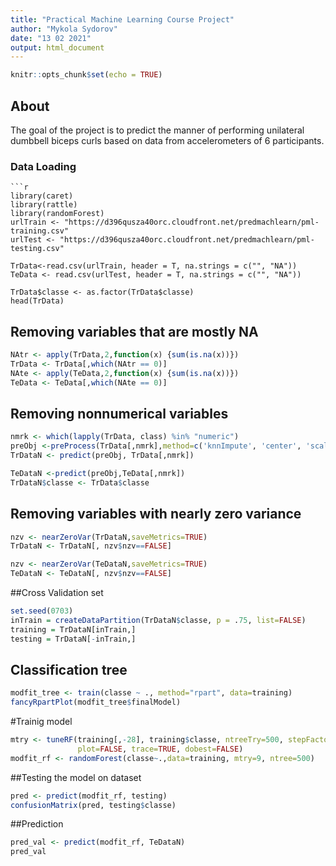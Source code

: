 ---
title: "Practical Machine Learning Course Project"
author: "Mykola Sydorov"
date: "13 02 2021"
output: html_document
---

```{r setup, include=FALSE}
knitr::opts_chunk$set(echo = TRUE)
```

## About

The goal of the project is to predict the manner of performing unilateral dumbbell biceps curls based on data from accelerometers of 6 participants.

### Data Loading
```
```{r}
library(caret)
library(rattle)
library(randomForest)
urlTrain <- "https://d396qusza40orc.cloudfront.net/predmachlearn/pml-training.csv"
urlTest <- "https://d396qusza40orc.cloudfront.net/predmachlearn/pml-testing.csv"

TrData<-read.csv(urlTrain, header = T, na.strings = c("", "NA"))
TeData <- read.csv(urlTest, header = T, na.strings = c("", "NA"))

TrData$classe <- as.factor(TrData$classe) 
head(TrData)
```

## Removing variables that are mostly NA
```{r}
NAtr <- apply(TrData,2,function(x) {sum(is.na(x))}) 
TrData <- TrData[,which(NAtr == 0)]
NAte <- apply(TeData,2,function(x) {sum(is.na(x))}) 
TeData <- TeData[,which(NAte == 0)]
```

## Removing nonnumerical variables
```{r}
nmrk <- which(lapply(TrData, class) %in% "numeric")
preObj <-preProcess(TrData[,nmrk],method=c('knnImpute', 'center', 'scale'))
TrDataN <- predict(preObj, TrData[,nmrk])

TeDataN <-predict(preObj,TeData[,nmrk])
TrDataN$classe <- TrData$classe
```

## Removing variables with nearly zero variance
```{r}
nzv <- nearZeroVar(TrDataN,saveMetrics=TRUE)
TrDataN <- TrDataN[, nzv$nzv==FALSE]

nzv <- nearZeroVar(TeDataN,saveMetrics=TRUE)
TeDataN <- TeDataN[, nzv$nzv==FALSE]
```

##Cross Validation set
```{r}
set.seed(0703)
inTrain = createDataPartition(TrDataN$classe, p = .75, list=FALSE)
training = TrDataN[inTrain,]
testing = TrDataN[-inTrain,]
```

## Classification tree
```{r}
modfit_tree <- train(classe ~ ., method="rpart", data=training)
fancyRpartPlot(modfit_tree$finalModel)
```

#Trainig model
```{r}
mtry <- tuneRF(training[,-28], training$classe, ntreeTry=500, stepFactor=1.5,improve=0.01, 
               plot=FALSE, trace=TRUE, dobest=FALSE)
modfit_rf <- randomForest(classe~.,data=training, mtry=9, ntree=500)

```

##Testing the model on dataset
```{r}
pred <- predict(modfit_rf, testing)
confusionMatrix(pred, testing$classe)
```

##Prediction
```{r}
pred_val <- predict(modfit_rf, TeDataN)
pred_val
```